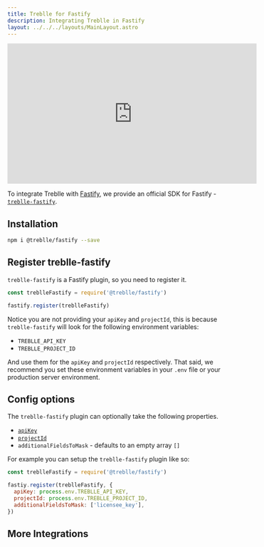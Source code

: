 ```yaml
---
title: Treblle for Fastify
description: Integrating Treblle in Fastify
layout: ../../../layouts/MainLayout.astro
---
```



<iframe
  width="560"
  height="315"
  src="https://www.youtube.com/embed/qci4Z_PAf5k"
  title="YouTube video player"
  frameborder="0"
  allow="accelerometer; autoplay; clipboard-write; encrypted-media; gyroscope; picture-in-picture; web-share"
  allowfullscreen
></iframe>

To integrate Treblle with [Fastify](https://fastify.io), we provide an official SDK for Fastify - [`treblle-fastify`](https://github.com/Treblle/treblle-fastify).

## Installation

```sh
npm i @treblle/fastify --save
```

## Register treblle-fastify

`treblle-fastify` is a Fastify plugin, so you need to register it.

```js
const treblleFastify = require('@treblle/fastify')

fastify.register(treblleFastify)
```

Notice you are not providing your `apiKey` and `projectId`, this is because `treblle-fastify` will look for the following environment variables:

- `TREBLLE_API_KEY`
- `TREBLLE_PROJECT_ID`

And use them for the `apiKey` and `projectId` respectively. That said, we recommend you set these environment variables in your `.env` file or your production server environment.

## Config options

The `treblle-fastify` plugin can optionally take the following properties.

- [`apiKey`](/en/dashboard#accessing-your-api-key)
- [`projectId`](/en/dashboard/projects#project-id)
- `additionalFieldsToMask` - defaults to an empty array `[]`

For example you can setup the `treblle-fastify` plugin like so:

```js
const treblleFastify = require('@treblle/fastify')

fastiy.register(treblleFastify, {
  apiKey: process.env.TREBLLE_API_KEY,
  projectId: process.env.TREBLLE_PROJECT_ID,
  additionalFieldsToMask: ['licensee_key'],
})
```

## More Integrations

<TreblleIntegrations />
